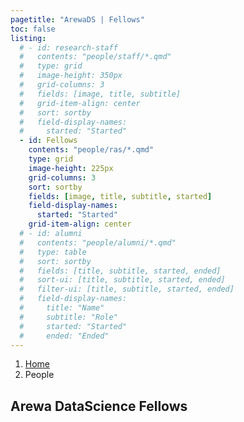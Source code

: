 ```yaml
---
pagetitle: "ArewaDS | Fellows"
toc: false
listing:
  # - id: research-staff
  #   contents: "people/staff/*.qmd"
  #   type: grid
  #   image-height: 350px
  #   grid-columns: 3
  #   fields: [image, title, subtitle]
  #   grid-item-align: center
  #   sort: sortby
  #   field-display-names: 
  #     started: "Started"
  - id: Fellows
    contents: "people/ras/*.qmd"
    type: grid
    image-height: 225px
    grid-columns: 3
    sort: sortby
    fields: [image, title, subtitle, started]
    field-display-names: 
      started: "Started"
    grid-item-align: center
  # - id: alumni
  #   contents: "people/alumni/*.qmd"
  #   type: table
  #   sort: sortby
  #   fields: [title, subtitle, started, ended]
  #   sort-ui: [title, subtitle, started, ended]
  #   filter-ui: [title, subtitle, started, ended]
  #   field-display-names: 
  #     title: "Name"
  #     subtitle: "Role"
  #     started: "Started"
  #     ended: "Ended"
---
```


```{=html}
<nav aria-label="breadcrumb">
  <ol class="breadcrumb">
    <li class="breadcrumb-item"><a href="index.html">Home</a></li>
    <li class="breadcrumb-item active" aria-current="page">People</li>
  </ol>
</nav>
```


## Arewa DataScience Fellows

:::{#Fellows}
:::

<!-- ## Research Assistants

:::{#research-assistants}
:::

## Alumni

:::{#alumni}
::: -->